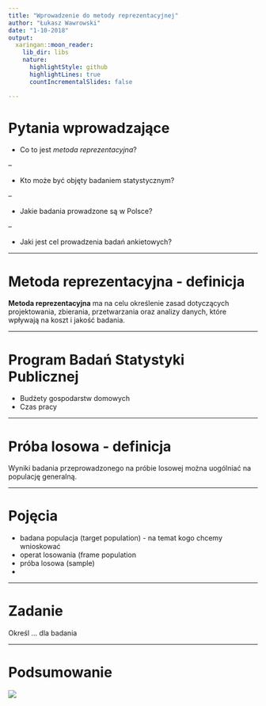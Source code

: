 ```yaml
---
title: "Wprowadzenie do metody reprezentacyjnej"
author: "Łukasz Wawrowski"
date: "1-10-2018"
output:
  xaringan::moon_reader:
    lib_dir: libs
    nature:
      highlightStyle: github
      highlightLines: true
      countIncrementalSlides: false

---
```


# Pytania wprowadzające

- Co to jest _metoda reprezentacyjna_?

--

- Kto może być objęty badaniem statystycznym?

--

- Jakie badania prowadzone są w Polsce?

--

- Jaki jest cel prowadzenia badań ankietowych?

---

# Metoda reprezentacyjna - definicja

__Metoda reprezentacyjna__ ma na celu określenie zasad dotyczących projektowania, zbierania, przetwarzania oraz analizy danych, które wpływają na koszt i jakość badania.

---

# Program Badań Statystyki Publicznej

- Budżety gospodarstw domowych
- Czas pracy

---

# Próba losowa - definicja

Wyniki badania przeprowadzonego na próbie losowej można uogólniać na populację generalną.

---

# Pojęcia

- badana populacja (target population) - na temat kogo chcemy wnioskować
- operat losowania (frame population
- próba losowa (sample)
- 

---

# Zadanie 

Określ ... dla badania

---

# Podsumowanie

![](phdcomics.gif)